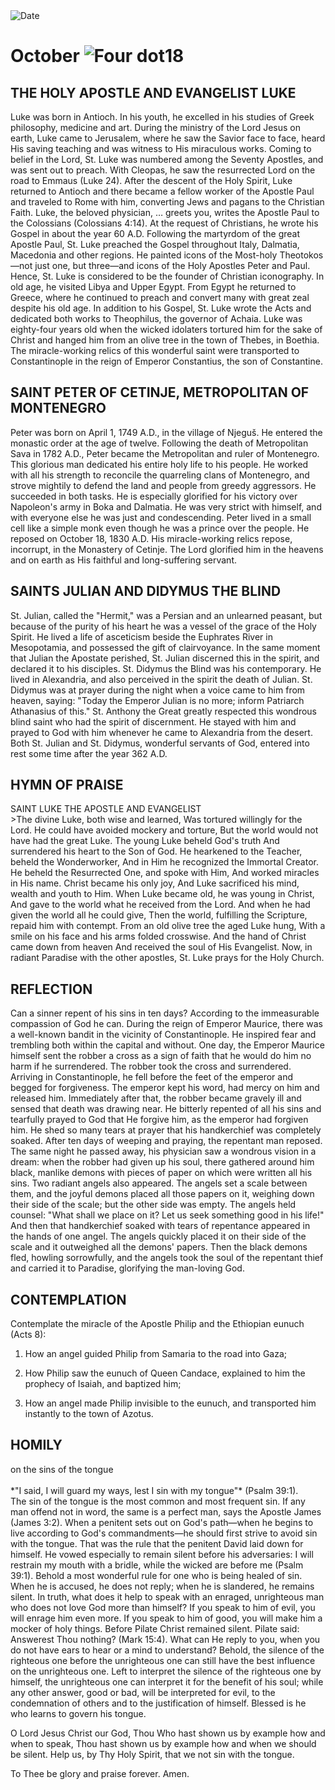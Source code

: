 
<RunningHead />
<Image src="/title-imprint.png" height={68} width={50} alt="Date" className="title-imprint"/>

# <div id="date">October <Image className="four-dot" src="/four-dot.png" height={15} width={15} alt="Four dot" />18</div>

## THE HOLY APOSTLE AND EVANGELIST LUKE

Luke was born in Antioch. In his youth, he excelled in his studies of Greek philosophy, medicine and art. During the ministry of the Lord Jesus on earth, Luke came to Jerusalem, where he saw the Savior face to face, heard His saving teaching and was witness to His miraculous works. Coming to belief in the Lord, St. Luke was numbered among the Seventy Apostles, and was sent out to preach. With Cleopas, he saw the resurrected Lord on the road to Emmaus (Luke 24). After the descent of the Holy Spirit, Luke returned to Antioch and there became a fellow worker of the Apostle Paul and traveled to Rome with him, converting Jews and pagans to the Christian Faith. Luke, the beloved physician, … greets you, writes the Apostle Paul to the Colossians (Colossians 4:14). At the request of Christians, he wrote his Gospel in about the year 60 A.D. Following the martyrdom of the great Apostle Paul, St. Luke preached the Gospel throughout Italy, Dalmatia, Macedonia and other regions. He painted icons of the Most-holy Theotokos—not just one, but three—and icons of the Holy Apostles Peter and Paul. Hence, St. Luke is considered to be the founder of Christian iconography. In old age, he visited Libya and Upper Egypt. From Egypt he returned to Greece, where he continued to preach and convert many with great zeal despite his old age. In addition to his Gospel, St. Luke wrote the Acts and dedicated both works to Theophilus, the governor of Achaia. Luke was eighty-four years old when the wicked idolaters tortured him for the sake of Christ and hanged him from an olive tree in the town of Thebes, in Boethia. The miracle-working relics of this wonderful saint were transported to Constantinople in the reign of Emperor Constantius, the son of Constantine.

## SAINT PETER OF CETINJE, METROPOLITAN OF MONTENEGRO

Peter was born on April 1, 1749 A.D., in the village of Njeguš. He entered the monastic order at the age of twelve. Following the death of Metropolitan Sava in 1782 A.D., Peter became the Metropolitan and ruler of Montenegro. This glorious man dedicated his entire holy life to his people. He worked with all his strength to reconcile the quarreling clans of Montenegro, and strove mightily to defend the land and people from greedy aggressors. He succeeded in both tasks. He is especially glorified for his victory over Napoleon's army in Boka and Dalmatia. He was very strict with himself, and with everyone else he was just and condescending. Peter lived in a small cell like a simple monk even though he was a prince over the people. He reposed on October 18, 1830 A.D. His miracle-working relics repose, incorrupt, in the Monastery of Cetinje. The Lord glorified him in the heavens and on earth as His faithful and long-suffering servant.

## SAINTS JULIAN AND DIDYMUS THE BLIND

St. Julian, called the "Hermit," was a Persian and an unlearned peasant, but because of the purity of his heart he was a vessel of the grace of the Holy Spirit. He lived a life of asceticism beside the Euphrates River in Mesopotamia, and possessed the gift of clairvoyance. In the same moment that Julian the Apostate perished, St. Julian discerned this in the spirit, and declared it to his disciples. St. Didymus the Blind was his contemporary. He lived in Alexandria, and also perceived in the spirit the death of Julian. St. Didymus was at prayer during the night when a voice came to him from heaven, saying: "Today the Emperor Julian is no more; inform Patriarch Athanasius of this." St. Anthony the Great greatly respected this wondrous blind saint who had the spirit of discernment. He stayed with him and prayed to God with him whenever he came to Alexandria from the desert. Both St. Julian and St. Didymus, wonderful servants of God, entered into rest some time after the year 362 A.D.


## HYMN OF PRAISE
<div style={{textAlign:'center', color:'crimson', fontWeight:'bold'}}>
SAINT LUKE THE APOSTLE AND EVANGELIST
</div>
>The divine Luke, both wise and learned,  
Was tortured willingly for the Lord.  
He could have avoided mockery and torture,  
But the world would not have had the great Luke.  
The young Luke beheld God's truth  
And surrendered his heart to the Son of God.  
He hearkened to the Teacher, beheld the Wonderworker,  
And in Him he recognized the Immortal Creator.  
He beheld the Resurrected One, and spoke with Him,  
And worked miracles in His name.  
Christ became his only joy,  
And Luke sacrificed his mind, wealth and youth to Him.  
When Luke became old, he was young in Christ,  
And gave to the world what he received from the Lord.  
And when he had given the world all he could give,  
Then the world, fulfilling the Scripture, repaid him with contempt.  
From an old olive tree the aged Luke hung,  
With a smile on his face and his arms folded crosswise.  
And the hand of Christ came down from heaven  
And received the soul of His Evangelist.  
Now, in radiant Paradise with the other apostles,  
St. Luke prays for the Holy Church.  


## REFLECTION

Can a sinner repent of his sins in ten days? According to the immeasurable compassion of God he can. During the reign of Emperor Maurice, there was a well-known bandit in the vicinity of Constantinople. He inspired fear and trembling both within the capital and without. One day, the Emperor Maurice himself sent the robber a cross as a sign of faith that he would do him no harm if he surrendered. The robber took the cross and surrendered. Arriving in Constantinople, he fell before the feet of the emperor and begged for forgiveness. The emperor kept his word, had mercy on him and released him. Immediately after that, the robber became gravely ill and sensed that death was drawing near. He bitterly repented of all his sins and tearfully prayed to God that He forgive him, as the emperor had forgiven him. He shed so many tears at prayer that his handkerchief was completely soaked. After ten days of weeping and praying, the repentant man reposed. The same night he passed away, his physician saw a wondrous vision in a dream: when the robber had given up his soul, there gathered around him black, manlike demons with pieces of paper on which were written all his sins. Two radiant angels also appeared. The angels set a scale between them, and the joyful demons placed all those papers on it, weighing down their side of the scale; but the other side was empty. The angels held counsel: "What shall we place on it? Let us seek something good in his life!" And then that handkerchief soaked with tears of repentance appeared in the hands of one angel. The angels quickly placed it on their side of the scale and it outweighed all the demons' papers. Then the black demons fled, howling sorrowfully, and the angels took the soul of the repentant thief and carried it to Paradise, glorifying the man-loving God.


## CONTEMPLATION

Contemplate the miracle of the Apostle Philip and the Ethiopian eunuch (Acts 8):

1. How an angel guided Philip from Samaria to the road into Gaza;

2. How Philip saw the eunuch of Queen Candace, explained to him the prophecy of Isaiah, and baptized him;

3. How an angel made Philip invisible to the eunuch, and transported him instantly to the town of Azotus.


## HOMILY
<div style={{textAlign:'center', color:'crimson', fontWeight:'bold'}}>
on the sins of the tongue
</div>
<br />
<div style={{textAlign:'right'}}>
*"I said, I will guard my ways, lest I sin with my tongue"* (Psalm 39:1).
</div>
The sin of the tongue is the most common and most frequent sin. If any man offend not in word, the same is a perfect man, says the Apostle James (James 3:2). When a penitent sets out on God's path—when he begins to live according to God's commandments—he should first strive to avoid sin with the tongue. That was the rule that the penitent David laid down for himself. He vowed especially to remain silent before his adversaries: I will restrain my mouth with a bridle, while the wicked are before me (Psalm 39:1). Behold a most wonderful rule for one who is being healed of sin. When he is accused, he does not reply; when he is slandered, he remains silent. In truth, what does it help to speak with an enraged, unrighteous man who does not love God more than himself? If you speak to him of evil, you will enrage him even more. If you speak to him of good, you will make him a mocker of holy things. Before Pilate Christ remained silent. Pilate said: Answerest Thou nothing? (Mark 15:4). What can He reply to you, when you do not have ears to hear or a mind to understand? Behold, the silence of the righteous one before the unrighteous one can still have the best influence on the unrighteous one. Left to interpret the silence of the righteous one by himself, the unrighteous one can interpret it for the benefit of his soul; while any other answer, good or bad, will be interpreted for evil, to the condemnation of others and to the justification of himself. Blessed is he who learns to govern his tongue.

O Lord Jesus Christ our God, Thou Who hast shown us by example how and when to speak, Thou hast shown us by example how and when we should be silent. Help us, by Thy Holy Spirit, that we not sin with the tongue.

To Thee be glory and praise forever. Amen.
